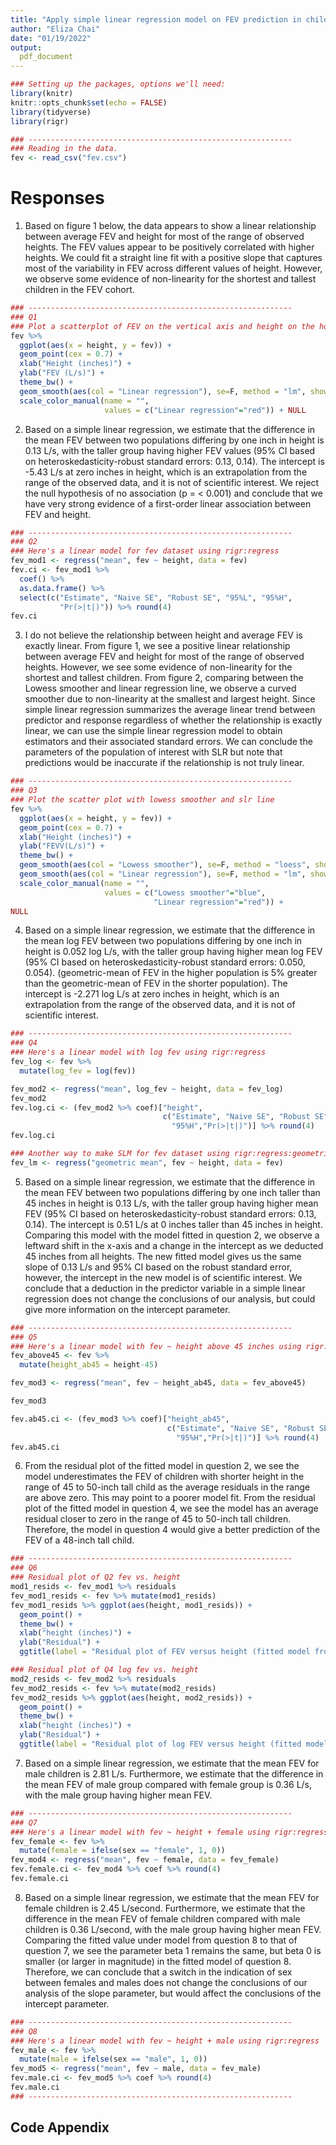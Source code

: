 ```yaml
---
title: "Apply simple linear regression model on FEV prediction in children with FEV dataset"
author: "Eliza Chai"
date: "01/19/2022"
output:
  pdf_document
---
```


```r
### Setting up the packages, options we'll need:
library(knitr)
knitr::opts_chunk$set(echo = FALSE)
library(tidyverse)
library(rigr)
```

```r
### -----------------------------------------------------------
### Reading in the data. 
fev <- read_csv("fev.csv")
```

# Responses

1.  Based on figure 1 below, the data appears to show a linear relationship between average FEV and height for most of the range of observed heights. The FEV values appear to be positively correlated with higher heights. We could fit a straight line fit with a positive slope that captures most of the variability in FEV across different values of height. However, we observe some evidence of non-linearity for the shortest and tallest children in the FEV cohort.


```r
### -----------------------------------------------------------
### Q1
### Plot a scatterplot of FEV on the vertical axis and height on the horizontal axis
fev %>%
  ggplot(aes(x = height, y = fev)) +
  geom_point(cex = 0.7) +
  xlab("Height (inches)") +
  ylab("FEV (L/s)") +
  theme_bw() +
  geom_smooth(aes(col = "Linear regression"), se=F, method = "lm", show.legend = T) +
  scale_color_manual(name = "",
                     values = c("Linear regression"="red")) + NULL
```

2.  Based on a simple linear regression, we estimate that the difference in the mean FEV between two populations differing by one inch in height is 0.13 L/s, with the taller group having higher FEV values (95% CI based on heteroskedasticity-robust standard errors: 0.13, 0.14). The intercept is -5.43 L/s at zero inches in height, which is an extrapolation from the range of the observed data, and it is not of scientific interest. We reject the null hypothesis of no association (p = < 0.001) and conclude that we have very strong evidence of a first-order linear association between FEV and height. 


```r
### -----------------------------------------------------------
### Q2
### Here's a linear model for fev dataset using rigr:regress
fev_mod1 <- regress("mean", fev ~ height, data = fev)
fev.ci <- fev_mod1 %>% 
  coef() %>% 
  as.data.frame() %>% 
  select(c("Estimate", "Naive SE", "Robust SE", "95%L", "95%H",
           "Pr(>|t|)")) %>% round(4)
fev.ci
```

3.  I do not believe the relationship between height and average FEV is exactly linear. From figure 1, we see a positive linear relationship between average FEV and height for most of the range of observed heights. However, we see some evidence of non-linearity for the shortest and tallest children. From figure 2, comparing between the Lowess smoother and linear regression line, we observe a curved smoother due to non-linearity at the smallest and largest height. Since simple linear regression summarizes the average linear trend between predictor and response regardless of whether the relationship is exactly linear, we can use the simple linear regression model to obtain estimators and their associated standard errors. We can conclude the parameters of the population of interest with SLR but note that predictions would be inaccurate if the relationship is not truly linear. 

```r
### -----------------------------------------------------------
### Q3
### Plot the scatter plot with lowess smoother and slr line
fev %>%
  ggplot(aes(x = height, y = fev)) +
  geom_point(cex = 0.7) +
  xlab("Height (inches)") +
  ylab("FEVV(L/s)") +
  theme_bw() +
  geom_smooth(aes(col = "Lowess smoother"), se=F, method = "loess", show.legend=T)+
  geom_smooth(aes(col = "Linear regression"), se=F, method = "lm", show.legend = T) +
  scale_color_manual(name = "",
                     values = c("Lowess smoother"="blue",
                                "Linear regression"="red")) +
NULL
```

4.  Based on a simple linear regression, we estimate that the difference in the mean log FEV between two populations differing by one inch in height is 0.052 log L/s, with the taller group having higher mean log FEV (95% CI based on heteroskedasticity-robust standard errors: 0.050, 0.054). (geometric-mean of FEV in the higher population is 5% greater than the geometric-mean of FEV in the shorter population). The intercept is -2.271 log L/s at zero inches in height, which is an extrapolation from the range of the observed data, and it is not of scientific interest. 

```r
### -----------------------------------------------------------
### Q4
### Here's a linear model with log fev using rigr:regress
fev_log <- fev %>% 
  mutate(log_fev = log(fev))

fev_mod2 <- regress("mean", log_fev ~ height, data = fev_log)
fev_mod2
fev.log.ci <- (fev_mod2 %>% coef)["height", 
                                  c("Estimate", "Naive SE", "Robust SE", "95%L",
                                    "95%H","Pr(>|t|)")] %>% round(4)
fev.log.ci

### Another way to make SLM for fev dataset using rigr:regress:geometric mean
fev_lm <- regress("geometric mean", fev ~ height, data = fev)
```

5.  Based on a simple linear regression, we estimate that the difference in the mean FEV between two populations differing by one inch taller than 45 inches in height is 0.13 L/s, with the taller group having higher mean FEV (95% CI based on heteroskedasticity-robust standard errors: 0.13, 0.14). The intercept is 0.51 L/s at 0 inches taller than 45 inches in height. Comparing this model with the model fitted in question 2, we observe a leftward shift in the x-axis and a change in the intercept as we deducted 45 inches from all heights. The new fitted model gives us the same slope of 0.13 L/s and 95% CI based on the robust standard error, however, the intercept in the new model is of scientific interest. We conclude that a deduction in the predictor variable in a simple linear regression does not change the conclusions of our analysis, but could give more information on the intercept parameter.


```r
### -----------------------------------------------------------
### Q5
### Here's a linear model with fev ~ height above 45 inches using rigr:regress
fev_above45 <- fev %>% 
  mutate(height_ab45 = height-45)

fev_mod3 <- regress("mean", fev ~ height_ab45, data = fev_above45)

fev_mod3

fev.ab45.ci <- (fev_mod3 %>% coef)["height_ab45", 
                                   c("Estimate", "Naive SE", "Robust SE", "95%L", 
                                     "95%H","Pr(>|t|)")] %>% round(4)
fev.ab45.ci
```

6.  From the residual plot of the fitted model in question 2, we see the model underestimates the FEV of children with shorter height in the range of 45 to 50-inch tall child as the average residuals in the range are above zero.  This may point to a poorer model fit. From the residual plot of the fitted model in question 4, we see the model has an average residual closer to zero in the range of 45 to 50-inch tall children. Therefore, the model in question 4 would give a better prediction of the FEV of a 48-inch tall child.

```r
### -----------------------------------------------------------
### Q6
### Residual plot of Q2 fev vs. height 
mod1_resids <- fev_mod1 %>% residuals
fev_mod1_resids <- fev %>% mutate(mod1_resids)
fev_mod1_resids %>% ggplot(aes(height, mod1_resids)) +
  geom_point() +
  theme_bw() +
  xlab("height (inches)") +
  ylab("Residual") +
  ggtitle(label = "Residual plot of FEV versus height (fitted model from Q2)")

### Residual plot of Q4 log fev vs. height 
mod2_resids <- fev_mod2 %>% residuals
fev_mod2_resids <- fev %>% mutate(mod2_resids)
fev_mod2_resids %>% ggplot(aes(height, mod2_resids)) +
  geom_point() +
  theme_bw() +
  xlab("height (inches)") +
  ylab("Residual") +
  ggtitle(label = "Residual plot of log FEV versus height (fitted model from Q4)")
```

7.  Based on a simple linear regression, we estimate that the mean FEV for male children is 2.81 L/s. Furthermore, we estimate that the difference in the mean FEV of male group compared with female group is 0.36 L/s, with the male group having higher mean FEV. 

```r
### -----------------------------------------------------------
### Q7
### Here's a linear model with fev ~ height + female using rigr:regress
fev_female <- fev %>% 
  mutate(female = ifelse(sex == "female", 1, 0))
fev_mod4 <- regress("mean", fev ~ female, data = fev_female)
fev.female.ci <- fev_mod4 %>% coef %>% round(4)
fev.female.ci
```

8.  Based on a simple linear regression, we estimate that the mean FEV for female children is 2.45 L/second. Furthermore, we estimate that the difference in the mean FEV of female children compared with male children is 0.36 L/second, with the male group having higher mean FEV. 
Comparing the fitted value under model from question 8 to that of question 7, we see the parameter beta 1 remains the same, but beta 0 is smaller (or larger in magnitude) in the fitted model of question 8. Therefore, we can conclude that a switch in the indication of sex between females and males does not change the conclusions of our analysis of the slope parameter, but would affect the conclusions of the intercept parameter.  


```r
### -----------------------------------------------------------
### Q8
### Here's a linear model with fev ~ height + male using rigr:regress
fev_male <- fev %>% 
  mutate(male = ifelse(sex == "male", 1, 0))
fev_mod5 <- regress("mean", fev ~ male, data = fev_male)
fev.male.ci <- fev_mod5 %>% coef %>% round(4)
fev.male.ci
### -----------------------------------------------------------
```

\pagebreak

## Code Appendix

```r
```
